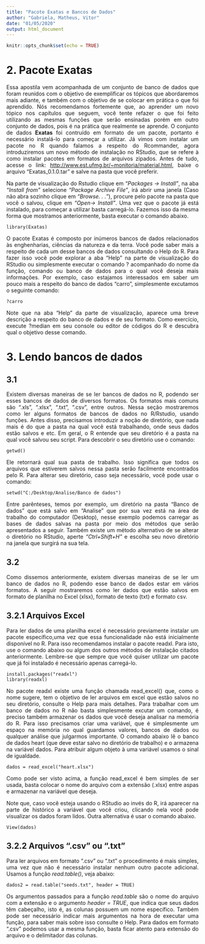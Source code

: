 ```yaml
---
title: "Pacote Exatas e Bancos de Dados"
author: "Gabriela, Matheus, Vitor"
date: "01/05/2020"
output: html_document
---
```


```r
knitr::opts_chunk$set(echo = TRUE)
```
<div style="text-align: justify">
# 2. Pacote   Exatas

Essa apostila vem acompanhada de um conjunto de banco de dados que foram reunidos com o objetivo de exemplificar os tópicos que abordaremos mais adiante, e também com o objetivo de se colocar em prática o que foi aprendido. Nós recomendamos fortemente que, ao aprender um novo tópico nos capítulos que seguem, você tente refazer o que foi feito utilizando as
mesmas funções que serão ensinadas porém em outro conjunto de dados, pois é na prática que realmente se aprende.
O conjunto de dados **Exatas** foi contruído em formato de um pacote, portanto é necessário instalá-lo para começar a utilizar. Já vimos com instalar um pacote no R quando falamos a respeito do Rcommander, agora introduziremos um novo método de instalação no RStudio, que se refere à como instalar pacotes em formatos de arquivos zipados. Antes de
tudo, acesse o link: <http://www.est.ufmg.br/~monitoria/material.html>, baixe o arquivo
“Exatas_0.1.0.tar” e salve na pasta que você preferir.

Na parte de visualização do Rstudio clique em *“Packages -> Install”*, na aba *“Install from”* selecione *“Package Archive File”*, irá abrir uma janela (Caso não abra sozinho clique em  *“Browse. . . ”*), procure pelo pacote na pasta que você o salvou, clique em *“Open-> Install”*.
Uma vez que o pacote já está instalado, para começar a utilizar basta carregá-lo. Fazemos
isso da mesma forma que mostramos anteriormente, basta executar o comando abaixo.

```
library(Exatas)

```

O pacote Exatas é composto por inúmeros bancos de dados relacionados às enghenharias, ciências da natureza e da terra. Você pode saber mais a respeito de cada um desse bancos de dados consultando o Help do
R. Para fazer isso você pode explorar a aba “Help” na parte de visualização do RStudio ou simplesmente executar o comando ? acompanhado do nome da função, comando ou banco de dados para o qual você deseja mais informações. Por exemplo, caso estajamos interessados em saber um pouco mais a respeito do banco de dados “carro”, simplesmente excutamos o seguinte comando:


```
?carro

```
Note que na aba “Help” da parte de visualização, aparece uma breve descrição a respeito do banco de dados e de seu formato. Como exercício, execute ?median em seu console ou editor de códigos do R e descubra qual o objetivo desse comando.

# 3. Lendo bancos de dados
## 3.1

Existem diversas maneiras de se ler bancos de dados no R, podendo ser esses bancos de dados de diversos formatos. Os formatos mais comuns são “.xls”, “.xlsx”, “.txt”, “.csv”, entre outros. Nessa seção mostraremos como ler alguns formatos de bancos de dados no R/Rstudio, usando funções.
Antes disso, precisamos introduzir a noção de diretório, que nada mais é do que a pasta na qual você está trabalhando, onde seus dados estão salvos e etc. Em geral, o R entende que seu diretório é a pasta na qual você salvou seu script. Para descobrir o seu diretório use o comando:

```
getwd()

```

Ele retornará qual sua pasta de trabalho. Isso significa que todos os arquivos que estiverem salvos nessa pasta serão facilmente encontrados pelo R. Para alterar seu diretório, caso seja necessário, você pode usar o comando:
```
setwd("C:/Desktop/Analise/Banco de dados")
```

Entre parênteses, temos por exemplo, um diretório na pasta “Banco de dados” que está salvo em “Analise” que por sua vez está na área de trabalho do computador (Desktop), nesse exemplo podemos carregar as bases de dados salvas na pasta por meio dos métodos que serão apresentados a seguir.
Também existe um método alternativo de se alterar o diretório no RStudio, aperte *“Ctrl+Shift+H”* e escolha seu novo diretório na janela que surgirá na sua tela.

## 3.2

Como dissemos anteriormente, existem diversas maneiras de se ler um banco de dados no R, podendo esse banco de dados estar em vários formatos. A seguir mostraremos como ler dados que estão salvos em formato de planilha no Excel (xlsx), formato de texto (txt) e formato csv.

## 3.2.1 Arquivos Excel

Para ler dados de uma planilha excel é necessário previamente instalar um pacote específico,uma vez que essa funcionalidade não está inicialmente disponível no R. Para isso recomendamos instalar o pacote readxl. Para isto, use o comando abaixo ou algum dos outros métodos de instalação citados anteriormente. Lembre-se que sempre que você quiser utilizar um pacote que já foi instalado é necessário apenas carregá-lo.
```
install.packages("readxl")
library(readxl)
```
No pacote readxl existe uma função chamada read_excel() que, como o nome sugere, tem o objetivo de ler arquivos em excel que estão salvos no seu diretório, consulte o Help para mais detalhes. Para trabalhar com um banco de dados no R não basta simplesmente excutar um comando, é preciso também armazenar os dados que você deseja analisar na memória do R. Para isso precisamos criar uma variável, que é simplesmente um espaço na memória no
qual guardamos valores, bancos de dados ou qualquer análise que julgarmos importante. O comando abaixo lê o banco de dados heart (que deve estar salvo no diretório de trabalho) e o armazena na variável dados. Para atribuir algum objeto à uma variável usamos o sinal de igualdade.
```
dados = read_excel("heart.xlsx")
```
Como pode ser visto acima, a função read_excel é bem simples de ser usada, basta colocar o nome do arquivo com a extensão (.xlsx) entre aspas e armazenar na variável que deseja.

Note que, caso você esteja usando o RStudio ao invés do R, irá aparecer na parte de histórico a variável que você criou, clicando nela você pode visualizar os dados foram lidos. Outra alternativa é usar o comando abaixo.
```
View(dados)
```
## 3.2.2 Arquivos “.csv” ou “.txt”
Para ler arquivos em formato “.csv” ou “.txt” o procedimento é mais simples, uma vez que não é necessário instalar nenhum outro pacote adicional. Usamos a função *read.table()*, veja abaixo:

```
dados2 = read.table("seeds.txt", header = TRUE)
```
Os argumentos passados para a função *read.table* são o nome do arquivo com a extensão e o argumento *header = TRUE*, que indica que seus dados têm cabeçalho, isto é, as colunas possuem um nome específico. Também pode ser necessário indicar mais argumentos na hora de executar uma função, para saber mais sobre isso consulte o Help. Para dados em formato “.csv” podemos usar a mesma função, basta ficar atento para extensão do arquivo e o delimitador das colunas.
